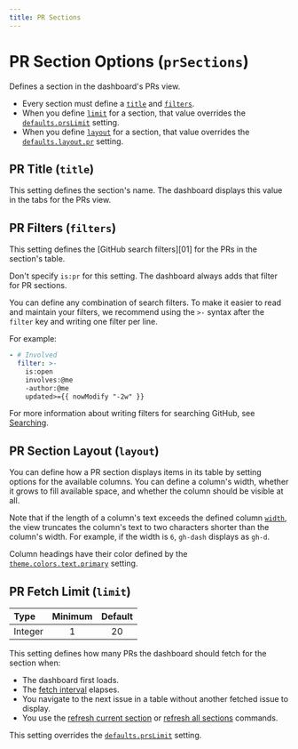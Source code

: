 ```yaml
---
title: PR Sections
---
```


# PR Section Options (`prSections`)

Defines a section in the dashboard's PRs view.

- Every section must define a [`title`] and [`filters`].
- When you define [`limit`] for a section, that value overrides the
  [`defaults.prsLimit`] setting.
- When you define [`layout`] for a section, that value overrides the
  [`defaults.layout.pr`] setting.

[`title`]: #pr-title-title
[`filters`]: #pr-filters-filters
[`limit`]: #pr-fetch-limit-limit
[`layout`]: #pr-section-layout-layout
[`defaults.prsLimit`]: /configuration/defaults/#pr-fetch-limit
[`defaults.layout.pr`]: /configuration/defaults/#layout-options-layout

## PR Title (`title`)

This setting defines the section's name. The dashboard displays this value in the tabs for
the PRs view.

## PR Filters (`filters`)

This setting defines the [GitHub search filters][01] for the PRs in the section's table.

Don't specify `is:pr` for this setting. The dashboard always adds that filter for PR
sections.

You can define any combination of search filters. To make it easier to read and maintain
your filters, we recommend using the `>-` syntax after the `filter` key and writing one
filter per line.

For example:

```yaml
- # Involved
  filter: >-
    is:open
    involves:@me
    -author:@me
    updated>={{ nowModify "-2w" }}
```

For more information about writing filters for searching GitHub, see [Searching].

[Searching]: /configuration/searching

## PR Section Layout (`layout`)

You can define how a PR section displays items in its table by setting options for the
available columns. You can define a column's width, whether it grows to fill available space,
and whether the column should be visible at all.

Note that if the length of a column's text exceeds the defined column [`width`], the view
truncates the column's text to two characters shorter than the column's width. For example, if
the width is `6`, `gh-dash` displays as `gh-d`.

Column headings have their color defined by the [`theme.colors.text.primary`] setting.

[`width`]: /configuration/layout/options#layout-options-width
[`theme.colors.text.primary`]: /configuration/theme

## PR Fetch Limit (`limit`)

| Type    | Minimum | Default |
| :------ | :-----: | :-----: |
| Integer |    1    |   20    |

This setting defines how many PRs the dashboard should fetch for the section when:

- The dashboard first loads.
- The [fetch interval] elapses.
- You navigate to the next issue in a table without another fetched issue to display.
- You use the [refresh current section] or [refresh all sections] commands.

This setting overrides the [`defaults.prsLimit`] setting.

[fetch interval]: /configuration/defaults/#refetch-interval-in-minutes-refetchintervalminutes
[refresh current section]: /getting-started/keybindings/global/#r---refresh-current-section
[refresh all sections]: /getting-started/keybindings/global/#r---refresh-all-sections
[`defaults.prsLimit`]: /configuration/defaults/#pr-fetch-limit
